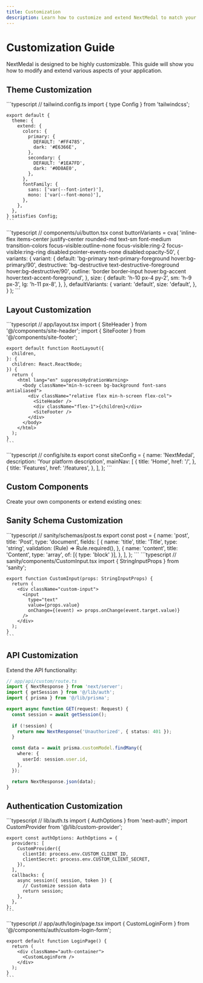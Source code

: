```yaml
---
title: Customization
description: Learn how to customize and extend NextMedal to match your needs
---
```


# Customization Guide

NextMedal is designed to be highly customizable. This guide will show you how to modify and extend various aspects of your application.

## Theme Customization

<Steps>
  <Step title="Colors and Typography">
    ```typescript
    // tailwind.config.ts
    import { type Config } from 'tailwindcss';

    export default {
      theme: {
        extend: {
          colors: {
            primary: {
              DEFAULT: '#FF4785',
              dark: '#E6366E',
            },
            secondary: {
              DEFAULT: '#1EA7FD',
              dark: '#0D8AE0',
            },
          },
          fontFamily: {
            sans: ['var(--font-inter)'],
            mono: ['var(--font-mono)'],
          },
        },
      },
    } satisfies Config;
    ```
  </Step>

  <Step title="Component Styles">
    ```typescript
    // components/ui/button.tsx
    const buttonVariants = cva(
      'inline-flex items-center justify-center rounded-md text-sm font-medium transition-colors focus-visible:outline-none focus-visible:ring-2 focus-visible:ring-ring disabled:pointer-events-none disabled:opacity-50',
      {
        variants: {
          variant: {
            default: 'bg-primary text-primary-foreground hover:bg-primary/90',
            destructive: 'bg-destructive text-destructive-foreground hover:bg-destructive/90',
            outline: 'border border-input hover:bg-accent hover:text-accent-foreground',
          },
          size: {
            default: 'h-10 px-4 py-2',
            sm: 'h-9 px-3',
            lg: 'h-11 px-8',
          },
        },
        defaultVariants: {
          variant: 'default',
          size: 'default',
        },
      }
    );
    ```
  </Step>
</Steps>

## Layout Customization

<Accordions type="single">
  <Accordion title="Custom Layout">
    ```typescript
    // app/layout.tsx
    import { SiteHeader } from '@/components/site-header';
    import { SiteFooter } from '@/components/site-footer';

    export default function RootLayout({
      children,
    }: {
      children: React.ReactNode;
    }) {
      return (
        <html lang="en" suppressHydrationWarning>
          <body className="min-h-screen bg-background font-sans antialiased">
            <div className="relative flex min-h-screen flex-col">
              <SiteHeader />
              <div className="flex-1">{children}</div>
              <SiteFooter />
            </div>
          </body>
        </html>
      );
    }
    ```
  </Accordion>

  <Accordion title="Navigation">
    ```typescript
    // config/site.ts
    export const siteConfig = {
      name: 'NextMedal',
      description: 'Your platform description',
      mainNav: [
        {
          title: 'Home',
          href: '/',
        },
        {
          title: 'Features',
          href: '/features',
        },
      ],
    };
    ```
  </Accordion>
</Accordions>

## Custom Components

Create your own components or extend existing ones:

<Files>
  <Folder name="components" annotation="Custom components">
    <File name="ui/card.tsx" annotation="Base components" />
    <File name="shared/auth-form.tsx" annotation="Feature components" />
    <File name="layouts/dashboard.tsx" annotation="Layout components" />
  </Folder>
</Files>

## Sanity Schema Customization

<Steps>
  <Step title="Define Custom Types">
    ```typescript
    // sanity/schemas/post.ts
    export const post = {
      name: 'post',
      title: 'Post',
      type: 'document',
      fields: [
        {
          name: 'title',
          title: 'Title',
          type: 'string',
          validation: (Rule) => Rule.required(),
        },
        {
          name: 'content',
          title: 'Content',
          type: 'array',
          of: [{ type: 'block' }],
        },
      ],
    };
    ```
  </Step>

  <Step title="Custom Input Components">
    ```typescript
    // sanity/components/CustomInput.tsx
    import { StringInputProps } from 'sanity';

    export function CustomInput(props: StringInputProps) {
      return (
        <div className="custom-input">
          <input
            type="text"
            value={props.value}
            onChange={(event) => props.onChange(event.target.value)}
          />
        </div>
      );
    }
    ```
  </Step>
</Steps>

## API Customization

Extend the API functionality:

```typescript
// app/api/custom/route.ts
import { NextResponse } from 'next/server';
import { getSession } from '@/lib/auth';
import { prisma } from '@/lib/prisma';

export async function GET(request: Request) {
  const session = await getSession();
  
  if (!session) {
    return new NextResponse('Unauthorized', { status: 401 });
  }

  const data = await prisma.customModel.findMany({
    where: {
      userId: session.user.id,
    },
  });

  return NextResponse.json(data);
}
```

## Authentication Customization

<Accordions type="single">
  <Accordion title="Custom Providers">
    ```typescript
    // lib/auth.ts
    import { AuthOptions } from 'next-auth';
    import CustomProvider from '@/lib/custom-provider';

    export const authOptions: AuthOptions = {
      providers: [
        CustomProvider({
          clientId: process.env.CUSTOM_CLIENT_ID,
          clientSecret: process.env.CUSTOM_CLIENT_SECRET,
        }),
      ],
      callbacks: {
        async session({ session, token }) {
          // Customize session data
          return session;
        },
      },
    };
    ```
  </Accordion>

  <Accordion title="Custom Pages">
    ```typescript
    // app/auth/login/page.tsx
    import { CustomLoginForm } from '@/components/auth/custom-login-form';

    export default function LoginPage() {
      return (
        <div className="auth-container">
          <CustomLoginForm />
        </div>
      );
    }
    ```
  </Accordion>
</Accordions>
